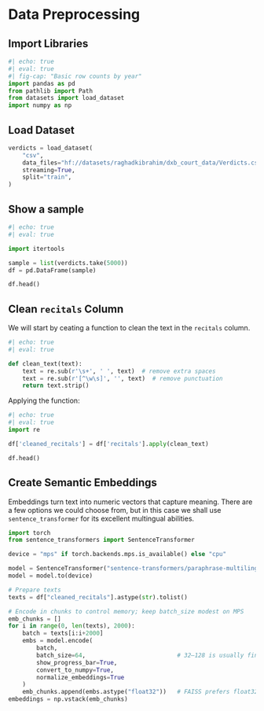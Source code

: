 # Data Preprocessing {.unnumbered}

## Import Libraries
```python

#| echo: true
#| eval: true
#| fig-cap: "Basic row counts by year"
import pandas as pd
from pathlib import Path
from datasets import load_dataset
import numpy as np

```

## Load Dataset
```python
verdicts = load_dataset(
    "csv",
    data_files="hf://datasets/raghadkibrahim/dxb_court_data/Verdicts.csv",
    streaming=True,
    split="train",
)

```


## Show a sample
```python

#| echo: true
#| eval: true

import itertools

sample = list(verdicts.take(5000)) 
df = pd.DataFrame(sample)

df.head() 

```


## Clean `recitals` Column

We will start by ceating a function to clean the text in the `recitals` column.

``` python
#| echo: true
#| eval: true

def clean_text(text):
    text = re.sub(r'\s+', ' ', text)  # remove extra spaces
    text = re.sub(r'[^\w\s]', '', text)  # remove punctuation
    return text.strip()

```


Applying the function:

``` python
#| echo: true
#| eval: true
import re

df['cleaned_recitals'] = df['recitals'].apply(clean_text)

df.head()

```

## Create Semantic Embeddings

Embeddings turn text into numeric vectors that capture meaning. There are a few options we could choose from, but in this case we shall use `sentence_transformer` for its excellent multingual abilities.

``` python
import torch
from sentence_transformers import SentenceTransformer

device = "mps" if torch.backends.mps.is_available() else "cpu"

model = SentenceTransformer("sentence-transformers/paraphrase-multilingual-MiniLM-L12-v2")
model = model.to(device)

```

``` python

# Prepare texts 
texts = df["cleaned_recitals"].astype(str).tolist()

# Encode in chunks to control memory; keep batch_size modest on MPS
emb_chunks = []
for i in range(0, len(texts), 2000):  
    batch = texts[i:i+2000]
    embs = model.encode(
        batch,
        batch_size=64,                          # 32–128 is usually fine; tweak if you see OOM
        show_progress_bar=True,
        convert_to_numpy=True,
        normalize_embeddings=True         
    )
    emb_chunks.append(embs.astype("float32"))   # FAISS prefers float32
embeddings = np.vstack(emb_chunks)

```